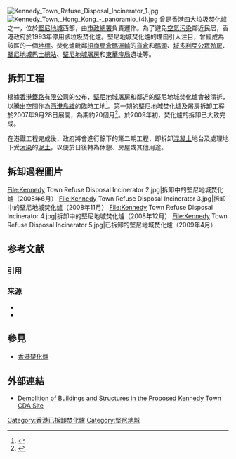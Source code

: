 [[File:Kennedy_Town_Refuse_Disposal_Incinerator_1.jpg|thumb]]
[[File:Kennedy_Town,_Hong_Kong_-_panoramio_(4).jpg|thumb]]
{{engname|堅尼地城焚化爐|Kennedy Town Incineration Plant}}曾是[[香港|香港]]四大[[焚化爐|垃圾焚化爐]]之一，位於[[堅尼地城|堅尼地城]]西部，由[[市政總署|市政總署]]負責運作。為了避免[[空氣污染|空氣污染]]鄰近民居，香港政府於1993年停用該垃圾焚化爐。堅尼地城焚化爐的煙囪引人注目，曾經成為該區的一個[[地標|地標]]。焚化爐毗鄰[[招商局|招商局倉碼運輸]]的[[貨倉|貨倉]]和[[碼頭|碼頭]]、[[域多利亞公眾殮房|域多利亞公眾殮房]]、[[堅尼地城巴士總站|堅尼地城巴士總站]]、[[堅尼地城屠房|堅尼地城屠房]]和[[東華痘局|東華痘局]]遺址等。

==拆卸工程==
根據[[香港鐵路有限公司|香港鐵路有限公司]]的公布，[[堅尼地城屠房|堅尼地城屠房]]和鄰近的堅尼地城焚化爐會被清拆，以騰出空間作為[[港島綫西延|西港島綫]]的臨時工地<ref>{{Cite web|url=http://www.mtr.com.hk/chi/projects/future_wil_sil_wil.html|title=新支綫及工程項目 - 西港島綫及南港島綫|publisher=港鐵公司|accessdate=2007-12-06|archive-date=2010-11-04|archive-url=https://web.archive.org/web/20101104104700/http://www.mtr.com.hk/chi/projects/future_wil_sil_wil.html|dead-url=no}}</ref>。第一期的堅尼地城焚化爐及屠房拆卸工程於2007年9月28日展開，為期約20個月<ref>{{Cite web|url=http://www.cedd.gov.hk/tc/topics/kennedy/doc/information_c.pdf|title=堅尼地城焚化爐及屠房拆卸工程|publisher=土木工程拓展署|accessdate=2008-06-02}}{{dead link|date=2017年12月 |bot=InternetArchiveBot |fix-attempted=yes }}</ref>。於2009年初，焚化爐的拆卸已大致完成。

在港鐵工程完成後，政府將會進行餘下的第二期工程，即拆卸[[混凝土|混凝土]]地台及處理地下受[[污染|污染]]的[[泥土|泥土]]，以便於日後轉為休憩、房屋或其他用途。

==拆卸過程圖片==
<gallery mode=packed heights=150px style="text-align:left">
File:Kennedy Town Refuse Disposal Incinerator 2.jpg|拆卸中的堅尼地城焚化爐（2008年6月）
File:Kennedy Town Refuse Disposal Incinerator 3.jpg|拆卸中的堅尼地城焚化爐（2008年11月）
File:Kennedy Town Refuse Disposal Incinerator 4.jpg|拆卸中的堅尼地城焚化爐（2008年12月）
File:Kennedy Town Refuse Disposal Incinerator 5.jpg|已拆卸的堅尼地城焚化爐（2009年4月）
</gallery>

== 参考文献 ==
{{Col-begin}}
{{Col-2}}
=== 引用 ===
{{Reflist}}

{{Col-2}}
=== 来源 ===
{{refbegin}}
* {{cite web |url = http://www.singtaonet.com:82/global/hk_macau/t20060522_217843.html |title=獨家：荒廢十三年 堅尼地城拆煙囪遺留毒泥 |publisher=星島環球網 |accessdate=2008-01-26 |deadurl=yes |archiveurl=https://web.archive.org/web/20070305172240/http://www.singtaonet.com:82/global/hk_macau/t20060522_217843.html |archivedate=2007-03-05 }}
* {{cite web |url = http://www.epd.gov.hk/epd/dioxins/tc_chi/cwtc_faq.htm |title=焚化 > 化學廢物處理中心 > 常見問題 |publisher=環境保護署 |accessdate=2008-01-26 |deadurl=yes |archiveurl=https://web.archive.org/web/20080514174520/http://www.epd.gov.hk/epd/dioxins/tc_chi/cwtc_faq.htm |archivedate=2008-05-14 }}
{{refend}}
{{Col-end}}

==參見==
*[[香港焚化爐|香港焚化爐]]

==外部連結==
*[https://web.archive.org/web/20120901032036/http://kennedytowncda.com/ Demolition of Buildings and Structures in the Proposed Kennedy Town CDA Site]

[[Category:香港已拆卸焚化爐|Category:香港已拆卸焚化爐]]
[[Category:堅尼地城|Category:堅尼地城]]